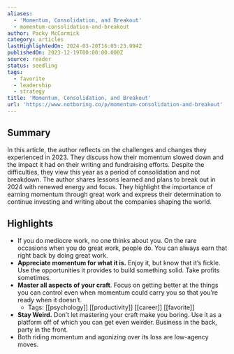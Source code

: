 ```yaml
---
aliases:
  - 'Momentum, Consolidation, and Breakout'
  - momentum-consolidation-and-breakout
author: Packy McCormick
category: articles
lastHighlightedOn: 2024-03-20T16:05:23.994Z
publishedOn: 2023-12-19T00:00:00.000Z
source: reader
status: seedling
tags:
  - favorite
  - leadership
  - strategy
title: 'Momentum, Consolidation, and Breakout'
url: 'https://www.notboring.co/p/momentum-consolidation-and-breakout'
---
```

## Summary

In this article, the author reflects on the challenges and changes they experienced in 2023. They discuss how their momentum slowed down and the impact it had on their writing and fundraising efforts. Despite the difficulties, they view this year as a period of consolidation and not breakdown. The author shares lessons learned and plans to break out in 2024 with renewed energy and focus. They highlight the importance of earning momentum through great work and express their determination to continue investing and writing about the companies shaping the world.

## Highlights

- If you do mediocre work, no one thinks about you. On the rare occasions when you do great work, people do. You can always earn that right back by doing great work.
- **Appreciate momentum for what it is.** Enjoy it, but know that it’s fickle. Use the opportunities it provides to build something solid. Take profits sometimes.
- **Master all aspects of your craft**. Focus on getting better at the things you can control even when momentum could carry you so that you’re ready when it doesn’t.
    - Tags: [[psychology]] [[productivity]] [[career]] [[favorite]]
- **Stay Weird.** Don’t let mastering your craft make you boring. Use it as a platform off of which you can get even weirder. Business in the back, party in the front.
- Both riding momentum and agonizing over its loss are low-agency moves.
